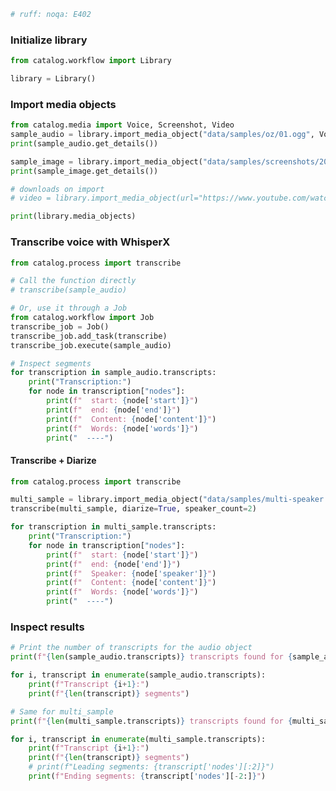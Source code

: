 ```py
# ruff: noqa: E402
```

### Initialize library

```python
from catalog.workflow import Library

library = Library()
```


### Import media objects

```python
from catalog.media import Voice, Screenshot, Video
sample_audio = library.import_media_object("data/samples/oz/01.ogg", Voice)
print(sample_audio.get_details())

sample_image = library.import_media_object("data/samples/screenshots/2024-03-01-09-05-22.png", Screenshot)
print(sample_image.get_details())

# downloads on import
# video = library.import_media_object(url="https://www.youtube.com/watch?v=7Pq-S557XQU", media_object_class=Video)

print(library.media_objects)

```


### Transcribe voice with WhisperX

```python
from catalog.process import transcribe

# Call the function directly
# transcribe(sample_audio)

# Or, use it through a Job
from catalog.workflow import Job
transcribe_job = Job()
transcribe_job.add_task(transcribe)
transcribe_job.execute(sample_audio)

```


```py
# Inspect segments
for transcription in sample_audio.transcripts:
    print("Transcription:")
    for node in transcription["nodes"]:
        print(f"  start: {node['start']}")
        print(f"  end: {node['end']}")
        print(f"  Content: {node['content']}")
        print(f"  Words: {node['words']}")
        print("  ----")

```

#### Transcribe + Diarize

```py
from catalog.process import transcribe

multi_sample = library.import_media_object("data/samples/multi-speaker.wav", Voice)
transcribe(multi_sample, diarize=True, speaker_count=2)

for transcription in multi_sample.transcripts:
    print("Transcription:")
    for node in transcription["nodes"]:
        print(f"  start: {node['start']}")
        print(f"  end: {node['end']}")
        print(f"  Speaker: {node['speaker']}")
        print(f"  Content: {node['content']}")
        print(f"  Words: {node['words']}")
        print("  ----")

```


### Inspect results

```python
# Print the number of transcripts for the audio object
print(f"{len(sample_audio.transcripts)} transcripts found for {sample_audio.file_path}")

for i, transcript in enumerate(sample_audio.transcripts):
    print(f"Transcript {i+1}:")
    print(f"{len(transcript)} segments")

# Same for multi_sample
print(f"{len(multi_sample.transcripts)} transcripts found for {multi_sample.file_path}")

for i, transcript in enumerate(multi_sample.transcripts):
    print(f"Transcript {i+1}:")
    print(f"{len(transcript)} segments")
    # print(f"Leading segments: {transcript['nodes'][:2]}")
    print(f"Ending segments: {transcript['nodes'][-2:]}")
```
